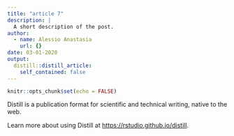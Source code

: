 ```yaml
---
title: "article 7"
description: |
  A short description of the post.
author:
  - name: Alessio Anastasia
    url: {}
date: 03-01-2020
output:
  distill::distill_article:
    self_contained: false
---
```


```r
knitr::opts_chunk$set(echo = FALSE)
```

Distill is a publication format for scientific and technical writing, native to the web.

Learn more about using Distill at <https://rstudio.github.io/distill>.

